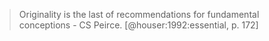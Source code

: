 > Originality is the last of recommendations for fundamental conceptions - CS Peirce.  [@houser:1992:essential, p. 172]
